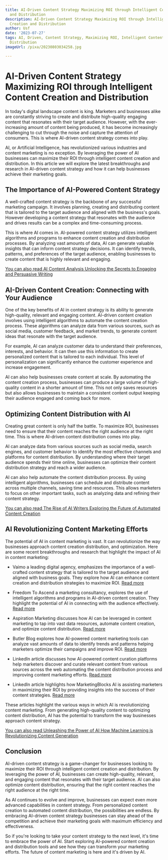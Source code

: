 ```yaml
---
title: AI-Driven Content Strategy Maximizing ROI through Intelligent Content Creation
  and Distribution
description: AI-Driven Content Strategy Maximizing ROI through Intelligent Content
  Creation and Distribution
author: Usf
date: '2023-07-27'
tags: AI, Driven, Content Strategy, Maximizing ROI, Intelligent Content Creation,
  Distribution
imageUrl: /pixa/20230803034258.jpg

---
```

# AI-Driven Content Strategy Maximizing ROI through Intelligent Content Creation and Distribution

In today's digital landscape  content is  king. Marketers and businesses alike are constantly striving to create and distribute high-quality  engaging content that resonates with their target audience. However, with the ever-increasing amount  of content being produced, it  has  become increasingly challenging  to cut through the noise and capture the attention of consumers.  This is where AI-driven content strategy comes into  play.

AI, or Artificial Intelligence, has revolutionized various industries and content marketing  is  no exception. By  leveraging the power of AI businesses can maximize their ROI through intelligent content creation and distribution. In this article we will explore the latest breakthroughs and research in AI-driven content strategy and how it can help businesses achieve their marketing goals.

## The Importance of AI-Powered  Content Strategy

A well-crafted content  strategy is the backbone of  any successful marketing campaign. It  involves planning,  creating and  distributing content that is  tailored to the target audience and  aligned  with the business's goals. However developing a content strategy that resonates with the audience  and drives  results can be a complex and time-consuming  process.

This is where AI comes in. AI-powered content strategy utilizes intelligent algorithms and programs to enhance content  creation and distribution processes. By analyzing vast amounts of data, AI can generate valuable insights that can inform content strategy decisions. It  can identify trends, patterns, and preferences of the target audience, enabling businesses to create content that is highly relevant and engaging.

[You can also read AI Content  Analysis Unlocking the Secrets to Engaging and Persuasive Writing](AI%20Content%20Analysis%20Unlocking%20the%20Secrets%20to%20Engaging%20and%20Persuasive%20Writing)


## AI-Driven Content Creation: Connecting with Your Audience

One of the key benefits of  AI in content strategy is its ability to generate high-quality, relevant and engaging content. AI-driven content creation involves using intelligent algorithms to automate the content creation process. These algorithms can analyze data from various sources, such as social media, customer feedback, and market trends, to generate content ideas that resonate  with the target audience.

For example, AI can analyze customer data to understand their preferences, interests, and behavior. It can  then use this information to create personalized content that is tailored to each individual. This level of personalization can significantly enhance  the customer experience and increase engagement.

AI can also help businesses create content at scale.  By automating  the content  creation process, businesses can produce  a large volume of high-quality content  in a shorter amount of time. This not only saves resources but also allows businesses  to  maintain a  consistent content output keeping their audience engaged  and  coming back for more.

## Optimizing Content Distribution with AI

Creating great content is only half the battle. To maximize ROI, businesses need to  ensure that their content reaches the  right audience at the  right time. This is where AI-driven content distribution comes into play.

AI  can  analyze data from various sources such as social media, search engines, and customer behavior to identify the most effective channels and platforms for content distribution. By understanding where their target audience spends their time online, businesses can  optimize their content distribution strategy and reach a wider audience.

AI can also help automate the  content distribution process. By using intelligent algorithms, businesses can schedule and distribute content across multiple  channels, saving time and resources. This allows marketers to focus on  other important tasks, such as analyzing data and refining  their content  strategy.

[You  can also read The  Rise of AI Writers Exploring the Future of Automated Content Creation](The%20Rise%20of%20AI%20Writers%20Exploring%20the%20Future%20of%20Automated%20Content%20Creation)


## AI Revolutionizing Content Marketing Efforts

The potential of AI in content marketing  is vast. It can revolutionize the way businesses approach content creation distribution, and  optimization. Here are some recent breakthroughs and research that highlight the impact of AI in  content marketing:

- Vaimo a leading digital agency, emphasizes the importance of a  well-crafted content strategy that is tailored to the target audience and aligned with business goals. They explore how  AI can enhance content creation and distribution strategies to maximize ROI. [Read more](https://www.vaimo.com/services/consulting/ai-powered-content-strategy/)

- Freedom To Ascend a marketing consultancy, explores the use of intelligent algorithms and programs in AI-driven content creation. They  highlight  the potential of  AI  in connecting with the audience effectively. [Read more](https://www.freedomtoascend.com/marketing/marketing-trends/ai-machine-learning/ai-driven-content-creation/)

- Aspiration Marketing discusses how AI can be leveraged in content marketing  to  tap into vast data resources, automate content creation, and optimize content distribution. [Read more](https://blog.aspiration.marketing/en/how-ai-revolutionizes-content-creation-in-marketing)

- Butler Blog explores how AI-powered content marketing tools can  analyze vast amounts of data to identify trends and patterns helping marketers optimize their campaigns and improve  ROI.  [Read more](https://butlerblog.com/revolutionizing-your-content-strategy-how-ai-can-improve-your-content-marketing-efforts/)

- LinkedIn article discusses how AI-powered content curation platforms help marketers discover and curate relevant content from various sources across the web automating the content distribution process and improving content marketing efforts.  [Read more](https://www.linkedin.com/pulse/revolutionizing-content-marketing-through-automation-ai-eversole)

- LinkedIn article highlights how MarketingBlocks AI is assisting marketers in maximizing their  ROI by providing insights  into the success of  their content strategies. [Read more](https://www.linkedin.com/pulse/how-marketingblocks-ai-helping-marketers-create-killer-toliver)

These  articles highlight the various ways in which  AI is revolutionizing content marketing.  From generating high-quality content to  optimizing content distribution, AI  has the potential to transform the way businesses approach content strategy.

[You can  also  read Unleashing the Power of AI How  Machine Learning is Revolutionizing Content Generation](Unleashing%20the%20Power%20of%20AI%20How%20Machine%20Learning%20is%20Revolutionizing%20Content%20Generation)


## Conclusion

AI-driven content strategy is a game-changer  for businesses looking  to  maximize their ROI through intelligent content creation and distribution. By leveraging the power of AI, businesses can create high-quality, relevant, and  engaging content that resonates with their target audience. AI  can also optimize content distribution, ensuring that the right content reaches the  right audience at  the  right time.

As AI continues to  evolve  and  improve, businesses can expect  even more advanced capabilities in content  strategy. From personalized content creation to automated  content distribution, the  possibilities are  endless. By embracing AI-driven content strategy businesses can stay ahead of the competition and achieve  their marketing goals with maximum efficiency and effectiveness.

So if you're looking to take your content strategy to the next level, it's time to embrace the  power of AI.  Start exploring AI-powered content creation and distribution tools and see how they can transform your marketing efforts. The future of content marketing is here and it's driven by AI.